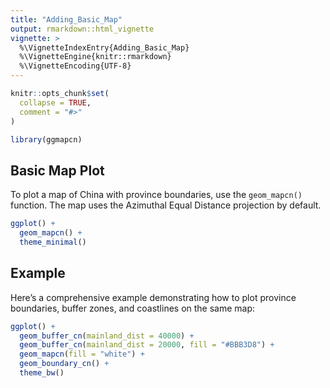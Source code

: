 ```yaml
---
title: "Adding_Basic_Map"
output: rmarkdown::html_vignette
vignette: >
  %\VignetteIndexEntry{Adding_Basic_Map}
  %\VignetteEngine{knitr::rmarkdown}
  %\VignetteEncoding{UTF-8}
---
```


```r
knitr::opts_chunk$set(
  collapse = TRUE,
  comment = "#>"
)
```

```r
library(ggmapcn)
```

## Basic Map Plot

To plot a map of China with province boundaries, use the `geom_mapcn()` function. The map uses the Azimuthal Equal Distance projection by default.

```r
ggplot() +
  geom_mapcn() +
  theme_minimal()
```

## Example

Here’s a comprehensive example demonstrating how to plot province boundaries, buffer zones, and coastlines on the same map:

```r
ggplot() +
  geom_buffer_cn(mainland_dist = 40000) +
  geom_buffer_cn(mainland_dist = 20000, fill = "#BBB3D8") +
  geom_mapcn(fill = "white") +
  geom_boundary_cn() +
  theme_bw()
```
